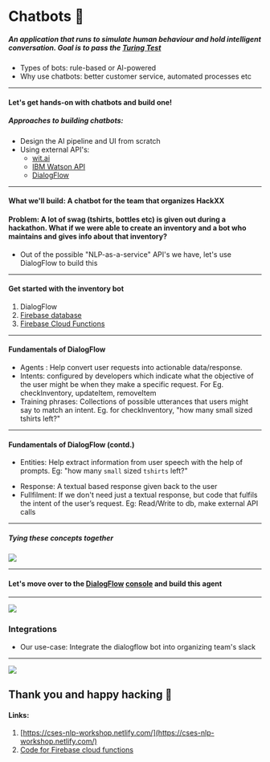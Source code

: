 
# Chatbots 🤖

##### An application that runs to simulate human behaviour and hold intelligent conversation. Goal is to pass the [Turing Test](https://en.wikipedia.org/wiki/Turing_test) 
<Examples />

* Types of bots: rule-based or AI-powered
* Why use chatbots: better customer service, automated processes etc

---

#### Let's get hands-on with chatbots and build one!
##### Approaches to building chatbots: 

* Design the AI pipeline and UI from scratch
* Using external API's: 
  * [wit.ai](https://wit.ai/)
  * [IBM Watson API](https://www.ibm.com/watson/services/natural-language-understanding/)
  * [DialogFlow](https://dialogflow.com/)
  
---
#### What we'll build: A chatbot for the team that organizes HackXX
#### Problem: A lot of swag (tshirts, bottles etc) is given out during a hackathon. What if we were able to create an inventory and a bot who maintains and gives info about that inventory?

<ul>
  <Appear>
    <li>Out of the possible "NLP-as-a-service" API's we have, let's use DialogFlow to build this</li>
  </Appear>
</ul>


---

#### Get started with the inventory bot

1. DialogFlow
2. [Firebase database](https://firebase.google.com/docs/database/)
3. [Firebase Cloud Functions](https://medium.freecodecamp.org/firebase-cloud-functions-the-great-the-meh-and-the-ugly-c4562c6dc65d)
 
--- 

#### Fundamentals of DialogFlow

<ul>
  <Appear>
  <li>Agents : Help convert user requests into actionable data/response.</li>
  <li>Intents: configured by developers which indicate what the objective of the user might be when they make a specific request. For Eg. checkInventory, updateItem, removeItem</li>
  <li>Training phrases: Collections of possible utterances that users might say to match an intent. Eg. for checkInventory, "how many small sized tshirts left?"</li>
  </Appear>
</ul>

--- 

#### Fundamentals of DialogFlow (contd.) 

* Entities: Help extract information from user speech with the help of prompts. Eg: "how many `small` sized `tshirts` left?"
<ul>
  <Appear>
    <li>Response: A textual based response given back to the user</li>
    <li>Fullfilment: If we don't need just a textual response, but code that fulfils the intent of the user’s request. Eg: Read/Write to db, make external API calls</li>
  </Appear>
</ul>

--- 
##### Tying these concepts together

![](./public/standard/dialogflow-explain.png)

---

#### Let's move over to the [DialogFlow](https://dialogflow.com/) [console](https://console.dialogflow.com/) and build this agent

---

![](./public/standard/integrations.png)

### Integrations
<ul>
  <Appear>
    <li>Our use-case: Integrate the dialogflow bot into organizing team's slack </li>
  </Appear>
</ul>

---
![](./public/standard/cseslogo.png)

## Thank you and happy hacking 👋

#### Links: 
1. [https://cses-nlp-workshop.netlify.com/](https://cses-nlp-workshop.netlify.com/)
2. [Code for Firebase cloud functions](https://github.com/kanhegaonkarsaurabh/inventory-bot-functions/blob/master/index.js)
